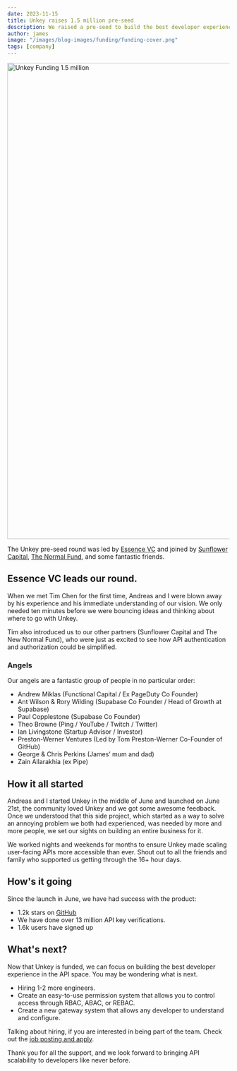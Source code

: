 ```yaml
---
date: 2023-11-15
title: Unkey raises 1.5 million pre-seed
description: We raised a pre-seed to build the best developer experience for API authentication and authorization
author: james
image: "/images/blog-images/funding/funding-cover.png"
tags: [company]
---
```


<Image src="/images/blog-images/funding/funding-cover.png" alt="Unkey Funding 1.5 million" width="1920" height="1080"/>

The Unkey pre-seed round was led by [Essence VC](https://www.essencevc.fund/) and joined by [Sunflower Capital](https://www.linkedin.com/in/liujiang1/), [The Normal Fund](https://new-normal.ventures/), and some fantastic friends.

## Essence VC leads our round.

When we met Tim Chen for the first time, Andreas and I were blown away by his experience and his immediate understanding of our vision. We only needed ten minutes before we were bouncing ideas and thinking about where to go with Unkey.

Tim also introduced us to our other partners (Sunflower Capital and The New Normal Fund), who were just as excited to see how API authentication and authorization could be simplified.

### Angels

Our angels are a fantastic group of people in no particular order:

- Andrew Miklas (Functional Capital / Ex PageDuty Co Founder)
- Ant Wilson & Rory Wilding (Supabase Co Founder / Head of Growth at Supabase)
- Paul Copplestone (Supabase Co Founder)
- Theo Browne (Ping / YouTube / Twitch / Twitter)
- Ian Livingstone (Startup Advisor / Investor)
- Preston-Werner Ventures (Led by Tom Preston-Werner Co-Founder of GitHub)
- George & Chris Perkins (James’ mum and dad)
- Zain Allarakhia (ex Pipe)

## How it all started

Andreas and I started Unkey in the middle of June and launched on June 21st, the community loved Unkey and we got some awesome feedback. Once we understood that this side project, which started as a way to solve an annoying problem we both had experienced, was needed by more and more people, we set our sights on building an entire business for it.

We worked nights and weekends for months to ensure Unkey made scaling user-facing APIs more accessible than ever. Shout out to all the friends and family who supported us getting through the 16+ hour days.

## How's it going

Since the launch in June, we have had success with the product:

- 1.2k stars on [GitHub](https://github.com/unkeyed/unkey)
- We have done over 13 million API key verifications.
- 1.6k users have signed up

## What's next?

Now that Unkey is funded, we can focus on building the best developer experience in the API space. You may be wondering what is next.

- Hiring 1-2 more engineers.
- Create an easy-to-use permission system that allows you to control access through RBAC, ABAC, or REBAC.
- Create a new gateway system that allows any developer to understand and configure.

Talking about hiring, if you are interested in being part of the team. Check out the [job posting and apply](/careers).

Thank you for all the support, and we look forward to bringing API scalability to developers like never before.
